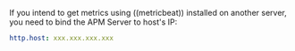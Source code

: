 

If you intend to get metrics using ((metricbeat)) installed on another server, you need to bind the APM Server to host's IP:

```yaml
http.host: xxx.xxx.xxx.xxx
```